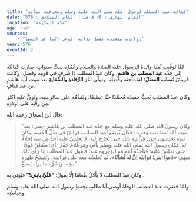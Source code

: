 ```yaml
---
title: "كفالة عبد المطلب لرسول الله صلى الله عليه وسلم ومعرفته بشأنه"
date: "العام الهجري : 48 ق هـ | العام الميلادي : 576"
location: "مكة المكرمة"
age: "~6"
sources:
    - "روایات متعددة تفصل بدایة الوحي (كما في النص)"
year: 576
eventId: 2
---
```

لمَّا تُوفِّيتِ آمنةُ والدةُ الرسول عليه الصلاة والسلام وعُمُرُه ستُّ سنواتٍ، صارت كَفالَتُه إلى جدِّه **عبد المطلب بن هاشمٍ**. وكان عبدُ المطلب ذا شَرفٍ في قومِه وفَضلٍ، وكانت قُريشٌ تُسمِّيه **الفضلَ**؛ لسَماحتِه وفضلِه، وتولَّى أمْرَ **الرِّفادةِ والسِّقايةِ** بعد موتِ أبيه هاشمِ بن عبد مَنافٍ.

وكان عبدُ المطلب يُحِبُّ حفيدَه مُحمَّدًا حبًّا عظيمًا، ويُقدِّمُه على سائِرِ بنيه، ويَرِقُّ عليه أكثَرَ مِن رِقَّتِه على أولادِهِ.

قال ابنُ إسحاقَ رحمه الله:
> "وكان رسولُ الله صلى الله عليه وسلم مع جدِّه عبد المطلب بن هاشم -يعني: بعدَ موتِ أُمِّه آمنةَ بنتِ وَهبٍ-؛ فكان يُوضَعُ لعبد المطلب فِراشٌ في ظلِّ الكعبة، وكان بَنوه يَجلِسون حول فِراشِه ذلك حتى يَخرُج إليه، لا يَجلِسُ عليه أحدٌ مِن بنيه إجلالًا له؛‏ فكان رسولُ الله صلى الله عليه وسلم يأتي وهو غُلامٌ جَفْرٌ -أي: ممُتلئٌ قويٌّ- حتى يَجلِسَ عليه؛ فيأخذُه أعمامُه ليؤخِّروه عنه؛ فيقول عبدُ المطلب إذا رَأى ذلك منهم‏:‏ **«دَعوا ابني؛ فوالله إنَّ له لَشأنًا»**، ثم يُجلِسُه معه على فِراشِه، ويَمسَحُ ظهرَه بيدِه، ويَسُرُّه ما يراه يَصنَعُ‏".

وكان عبدُ المطلب لا يَأكلُ طَعامًا إلَّا يقولُ: **"عَلَيَّ بابني!"** فيُؤتَى به .

ولمَّا حَضَرت عبدَ المطلب الوفاةُ أوصى أبا طالبٍ بحِفظِ رسولِ الله صلى الله عليه وسلم وحياطَتِه.
